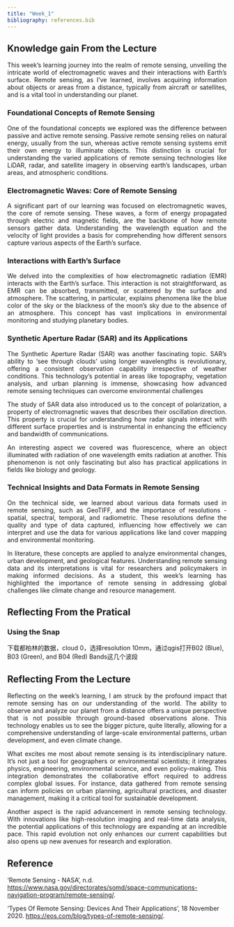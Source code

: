 ```yaml
---
title: "Week_1"
bibliography: references.bib
---
```


## **Knowledge gain From the Lecture**

::: {style="text-align: justify;"}
This week's learning journey into the realm of remote sensing, unveiling the intricate world of electromagnetic waves and their interactions with Earth's surface. Remote sensing, as I've learned, involves acquiring information about objects or areas from a distance, typically from aircraft or satellites, and is a vital tool in understanding our planet.
:::

### **Foundational Concepts of Remote Sensing**

::: {style="text-align: justify;"}
One of the foundational concepts we explored was the difference between passive and active remote sensing. Passive remote sensing relies on natural energy, usually from the sun, whereas active remote sensing systems emit their own energy to illuminate objects. This distinction is crucial for understanding the varied applications of remote sensing technologies like LiDAR, radar, and satellite imagery in observing earth's landscapes, urban areas, and atmospheric conditions.
:::

### **Electromagnetic Waves: Core of Remote Sensing**

::: {style="text-align: justify;"}
A significant part of our learning was focused on electromagnetic waves, the core of remote sensing. These waves, a form of energy propagated through electric and magnetic fields, are the backbone of how remote sensors gather data. Understanding the wavelength equation and the velocity of light provides a basis for comprehending how different sensors capture various aspects of the Earth's surface.
:::

### **Interactions with Earth's Surface**

::: {style="text-align: justify;"}
We delved into the complexities of how electromagnetic radiation (EMR) interacts with the Earth's surface. This interaction is not straightforward, as EMR can be absorbed, transmitted, or scattered by the surface and atmosphere. The scattering, in particular, explains phenomena like the blue color of the sky or the blackness of the moon's sky due to the absence of an atmosphere. This concept has vast implications in environmental monitoring and studying planetary bodies.
:::

### **Synthetic Aperture Radar (SAR) and its Applications**

::: {style="text-align: justify;"}
The Synthetic Aperture Radar (SAR) was another fascinating topic. SAR's ability to 'see through clouds' using longer wavelengths is revolutionary, offering a consistent observation capability irrespective of weather conditions. This technology's potential in areas like topography, vegetation analysis, and urban planning is immense, showcasing how advanced remote sensing techniques can overcome environmental challenges

The study of SAR data also introduced us to the concept of polarization, a property of electromagnetic waves that describes their oscillation direction. This property is crucial for understanding how radar signals interact with different surface properties and is instrumental in enhancing the efficiency and bandwidth of communications.

An interesting aspect we covered was fluorescence, where an object illuminated with radiation of one wavelength emits radiation at another. This phenomenon is not only fascinating but also has practical applications in fields like biology and geology.
:::

### **Technical Insights and Data Formats in Remote Sensing**

::: {style="text-align: justify;"}
On the technical side, we learned about various data formats used in remote sensing, such as GeoTIFF, and the importance of resolutions - spatial, spectral, temporal, and radiometric. These resolutions define the quality and type of data captured, influencing how effectively we can interpret and use the data for various applications like land cover mapping and environmental monitoring.

In literature, these concepts are applied to analyze environmental changes, urban development, and geological features. Understanding remote sensing data and its interpretations is vital for researchers and policymakers in making informed decisions. As a student, this week's learning has highlighted the importance of remote sensing in addressing global challenges like climate change and resource management.
:::

## Reflecting From the Pratical
### Using the Snap
下载都柏林的数据，cloud 0，选择resolution 10mm，通过qgis打开B02 (Blue), B03 (Green), and B04 (Red) Bands这几个波段


## Reflecting From the Lecture

::: {style="text-align: justify;"}
Reflecting on the week's learning, I am struck by the profound impact that remote sensing has on our understanding of the world. The ability to observe and analyze our planet from a distance offers a unique perspective that is not possible through ground-based observations alone. This technology enables us to see the bigger picture, quite literally, allowing for a comprehensive understanding of large-scale environmental patterns, urban development, and even climate change.

What excites me most about remote sensing is its interdisciplinary nature. It's not just a tool for geographers or environmental scientists; it integrates physics, engineering, environmental science, and even policy-making. This integration demonstrates the collaborative effort required to address complex global issues. For instance, data gathered from remote sensing can inform policies on urban planning, agricultural practices, and disaster management, making it a critical tool for sustainable development.

Another aspect is the rapid advancement in remote sensing technology. With innovations like high-resolution imaging and real-time data analysis, the potential applications of this technology are expanding at an incredible pace. This rapid evolution not only enhances our current capabilities but also opens up new avenues for research and exploration.
:::

## Reference

'Remote Sensing - NASA', n.d. <https://www.nasa.gov/directorates/somd/space-communications-navigation-program/remote-sensing/>.

'Types Of Remote Sensing: Devices And Their Applications', 18 November 2020. <https://eos.com/blog/types-of-remote-sensing/>.
